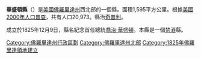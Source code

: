 {{Unreferenced|time=2019-02-04T12:45:29+00:00}}
{{Otheruses|華盛頓縣|subject=美國佛羅里達州的一個縣|other=同名的縣}}
{{Infobox U.S. County
|county  = 華盛頓縣
|state = 佛羅里達州
|en county  = Washington County
|en state = Florida
|seal = Seal of Washington County, Florida.png
|map = Map of Florida highlighting Washington County.svg
|founded = 1825年12月9日
|seat = [[奇普利_(佛羅里達州)|奇普利]]
|area_total_sq_mi =616
|area_water_sq_mi =36
|area percentage = 5.82%
|census yr = 2000
|pop = 20973
|density_km2 =14
|web = www.washingtonfl.com
}}
'''華盛頓縣'''（{{lang-en|Washington County}}）是[[美國|美國]][[佛羅里達州|佛羅里達州]]西北部的一個縣。面積1,595平方公里。根據[[美國2000年人口普查|美國2000年人口普查]]，共有人口20,973。縣治[[奇普利_(佛羅里達州)|奇普利]]。

成立於1825年12月9日，縣名紀念首任總統[[喬治·華盛頓|喬治·華盛頓]]。本縣是一個[[禁酒|禁酒]]縣。

{{華盛頓縣 (佛羅里達州)}}
{{Florida}}

{{DEFAULTSORT:Washington County}}
[[Category:佛羅里達州行政區劃|Category:佛羅里達州行政區劃]]
[[Category:佛羅里達州北部|Category:佛羅里達州北部]]
[[Category:1825年佛羅里達領地建立|Category:1825年佛羅里達領地建立]]

{{Florida-geo-stub}}